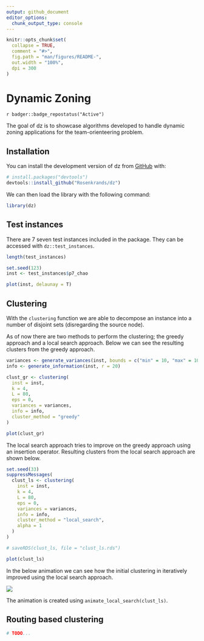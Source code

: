 ```yaml
---
output: github_document
editor_options: 
  chunk_output_type: console
---
```


<!-- README.md is generated from README.Rmd. Please edit that file -->

```r
knitr::opts_chunk$set(
  collapse = TRUE,
  comment = "#>",
  fig.path = "man/figures/README-",
  out.width = "100%",
  dpi = 300
)
```

# Dynamic Zoning

<!-- badges: start -->
`r badger::badge_repostatus("Active")`
<!-- badges: end -->

The goal of dz is to showcase algorithms developed to handle dynamic zoning applications for the team-orienteering problem.

## Installation

You can install the development version of dz from [GitHub](https://github.com/) with:

``` r
# install.packages("devtools")
devtools::install_github("Rosenkrands/dz")
```

We can then load the library with the following command:

```r
library(dz)
```


## Test instances

There are 7 seven test instances included in the package.
They can be accessed with `dz::test_instances`.
```r
length(test_instances)
```

```r
set.seed(123)
inst <- test_instances$p7_chao

plot(inst, delaunay = T)
```

## Clustering

With the `clustering` function we are able to decompose an instance into a number of disjoint sets (disregarding the source node).

As of now there are two methods to perform the clustering; the greedy approach and a local search approach.
Below we can see the resulting clusters from the greedy approach.

```r
variances <- generate_variances(inst, bounds = c("min" = 10, "max" = 100))
info <- generate_information(inst, r = 20)

clust_gr <- clustering(
  inst = inst,
  k = 4,
  L = 80,
  eps = 0,
  variances = variances,
  info = info,
  cluster_method = "greedy"
)

plot(clust_gr)
```


The local search approach tries to improve on the greedy approach using an insertion operator.
Resulting clusters from the local search approach are shown below.

```r
set.seed(33)
suppressMessages(
  clust_ls <- clustering(
    inst = inst,
    k = 4,
    L = 80,
    eps = 0,
    variances = variances,
    info = info,
    cluster_method = "local_search",
    alpha = 1
  )
)

# saveRDS(clust_ls, file = "clust_ls.rds")

plot(clust_ls)
```

In the below animation we can see how the initial clustering in iteratively improved using the local search approach.

![](local_search_animation.gif)

The animation is created using `animate_local_search(clust_ls)`.

## Routing based clustering

```r
# TODO...
```
